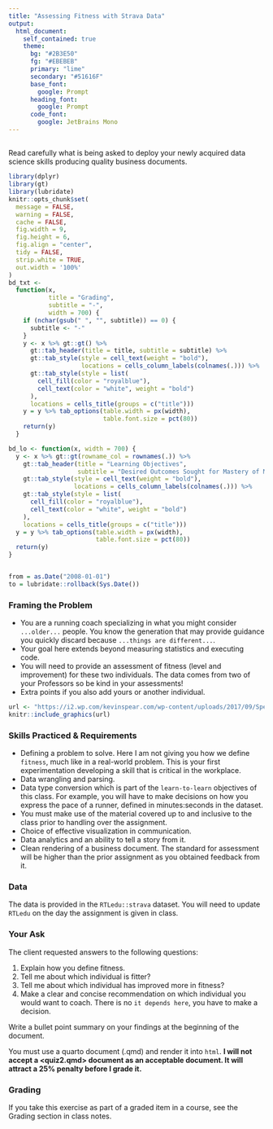 ```yaml
---
title: "Assessing Fitness with Strava Data"
output: 
  html_document:
    self_contained: true
    theme:
      bg: "#2B3E50"
      fg: "#EBEBEB"
      primary: "lime"
      secondary: "#51616F"
      base_font:
        google: Prompt
      heading_font:
        google: Prompt
      code_font:
        google: JetBrains Mono
---
```


##  {.tabset .tabset-pills}

Read carefully what is being asked to deploy your newly acquired data science skills producing quality business documents. 

```r
library(dplyr)
library(gt)
library(lubridate)
knitr::opts_chunk$set(
  message = FALSE,
  warning = FALSE,
  cache = FALSE,
  fig.width = 9,
  fig.height = 6,
  fig.align = "center",
  tidy = FALSE,
  strip.white = TRUE,
  out.width = '100%'
)
bd_txt <-
  function(x,
           title = "Grading",
           subtitle = "-",
           width = 700) {
    if (nchar(gsub(" ", "", subtitle)) == 0) {
      subtitle <- "-"
    }
    y <- x %>% gt::gt() %>%
      gt::tab_header(title = title, subtitle = subtitle) %>%
      gt::tab_style(style = cell_text(weight = "bold"),
                    locations = cells_column_labels(colnames(.))) %>%
      gt::tab_style(style = list(
        cell_fill(color = "royalblue"),
        cell_text(color = "white", weight = "bold")
      ),
      locations = cells_title(groups = c("title")))
    y = y %>% tab_options(table.width = px(width),
                          table.font.size = pct(80))
    return(y)
  }

bd_lo <- function(x, width = 700) {
  y <- x %>% gt::gt(rowname_col = rownames(.)) %>%
    gt::tab_header(title = "Learning Objectives",
                   subtitle = "Desired Outcomes Sought for Mastery of Material") %>%
    gt::tab_style(style = cell_text(weight = "bold"),
                  locations = cells_column_labels(colnames(.))) %>%
    gt::tab_style(style = list(
      cell_fill(color = "royalblue"),
      cell_text(color = "white", weight = "bold")
    ),
    locations = cells_title(groups = c("title")))
  y = y %>% tab_options(table.width = px(width),
                        table.font.size = pct(80))
  return(y)
}


from = as.Date("2008-01-01")
to = lubridate::rollback(Sys.Date())
```

### Framing the Problem

+ You are a running coach specializing in what you might consider `...older...` people. You know the generation that may provide  guidance you quickly discard because `...things are different...`. 
+ Your goal here extends beyond measuring statistics and executing code.
+ You will need to provide an assessment of fitness (level and improvement) for these two individuals. The data comes from two of your Professors so be kind in your assessments!
+ Extra points if you also add yours or another individual.

```r
url <- "https://i2.wp.com/kevinspear.com/wp-content/uploads/2017/09/Spear-4096.jpg?resize=750%2C496"
knitr::include_graphics(url)
```

### Skills Practiced & Requirements

+ Defining a problem to solve. Here I am not giving you how we define `fitness`, much like in a real-world problem. This is your first experimentation developing a skill that is critical in the workplace. 
+ Data wrangling and parsing.
+ Data type conversion which is part of the `learn-to-learn` objectives of this class. For example, you will have to make decisions on how you express the pace of a runner, defined in minutes:seconds in the dataset. 
+ You must make use of the material covered up to and inclusive to the class prior to handling over the assignment.
+ Choice of effective visualization in communication.
+ Data analytics and an ability to tell a story from it.
+ Clean rendering of a business document. The standard for assessment will be higher than the prior assignment as you obtained feedback from it.

### Data

The data is provided in the `RTLedu::strava` dataset. You will need to update `RTLedu` on the day the assignment is given in class. 

### Your Ask

The client requested answers to the following questions:

1. Explain how you define fitness.
2. Tell me about which individual is fitter?
3. Tell me about which individual has improved more in fitness?
4. Make a clear and concise recommendation on which individual you would want to coach. There is no `it depends here`, you have to make a decision.

Write a bullet point summary on your findings at the beginning of the document.

You must use a quarto document (<FirstnameLastname>.qmd) and render it into `html`.  **I will not accept a <quiz2.qmd> document as an acceptable document. It will attract a 25% penalty before I grade it.**


### Grading

If you take this exercise as part of a graded item in a course, see the Grading section in class notes. 

